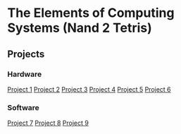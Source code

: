 = The Elements of Computing Systems (Nand 2 Tetris) =

== Projects ==
=== Hardware ===
[[Project 1]]
[[Project 2]]
[[Project 3]]
[[Project 4]]
[[Project 5]]
[[Project 6]]

=== Software ===
[[Project 7]]
[[Project 8]]
[[Project 9]]
